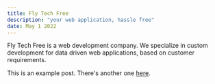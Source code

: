 ```yaml
---
title: Fly Tech Free 
description: "your web application, hassle free"
date: May 1 2022
---
```


Fly Tech Free is a web development company.
We specialize in custom development for data driven web applications, based on customer requirements.

This is an example post. There's another one [here](/posts/example-post).
